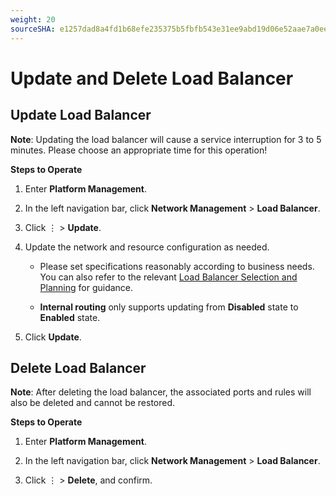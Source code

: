 ```yaml
---
weight: 20
sourceSHA: e1257dad8a4fd1b68efe235375b5fbfb543e31ee9abd19d06e52aae7a0eef505
---
```


# Update and Delete Load Balancer

## Update Load Balancer

**Note**: Updating the load balancer will cause a service interruption for 3 to 5 minutes. Please choose an appropriate time for this operation!

**Steps to Operate**

1. Enter **Platform Management**.

2. In the left navigation bar, click **Network Management** > **Load Balancer**.

3. Click ⋮ > **Update**.

4. Update the network and resource configuration as needed.

   - Please set specifications reasonably according to business needs. You can also refer to the relevant [Load Balancer Selection and Planning](../how_to/decide_performance_selection.mdx) for guidance.

   - **Internal routing** only supports updating from **Disabled** state to **Enabled** state.

5. Click **Update**.

## Delete Load Balancer

**Note**: After deleting the load balancer, the associated ports and rules will also be deleted and cannot be restored.

**Steps to Operate**

1. Enter **Platform Management**.

2. In the left navigation bar, click **Network Management** > **Load Balancer**.

3. Click ⋮ > **Delete**, and confirm.
